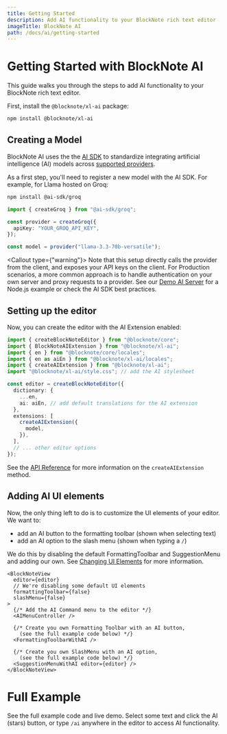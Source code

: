 ```yaml
---
title: Getting Started
description: Add AI functionality to your BlockNote rich text editor
imageTitle: BlockNote AI
path: /docs/ai/getting-started
---
```


# Getting Started with BlockNote AI

This guide walks you through the steps to add AI functionality to your BlockNote rich text editor.

First, install the `@blocknote/xl-ai` package:

```bash
npm install @blocknote/xl-ai
```

## Creating a Model

BlockNote AI uses the the [AI SDK](https://ai-sdk.dev/docs/foundations/overview) to standardize integrating artificial intelligence (AI) models across [supported providers](https://ai-sdk.dev/docs/foundations/providers-and-models).

As a first step, you'll need to register a new model with the AI SDK. For example, for Llama hosted on Groq:

```bash
npm install @ai-sdk/groq
```

```ts
import { createGroq } from "@ai-sdk/groq";

const provider = createGroq({
  apiKey: "YOUR_GROQ_API_KEY",
});

const model = provider("llama-3.3-70b-versatile");
```

<Callout type={"warning"}>
  Note that this setup directly calls the provider from the client, and exposes
  your API keys on the client. For Production scenarios, a more common approach
  is to handle authentication on your own server and proxy requests to a
  provider. See our [Demo AI
  Server](https://github.com/TypeCellOS/BlockNote/tree/main/packages/xl-ai-server)
  for a Node.js example or check the AI SDK best practices.
</Callout>

## Setting up the editor

Now, you can create the editor with the AI Extension enabled:

```ts
import { createBlockNoteEditor } from "@blocknote/core";
import { BlockNoteAIExtension } from "@blocknote/xl-ai";
import { en } from "@blocknote/core/locales";
import { en as aiEn } from "@blocknote/xl-ai/locales";
import { createAIExtension } from "@blocknote/xl-ai";
import "@blocknote/xl-ai/style.css"; // add the AI stylesheet

const editor = createBlockNoteEditor({
  dictionary: {
    ...en,
    ai: aiEn, // add default translations for the AI extension
  },
  extensions: [
    createAIExtension({
      model,
    }),
  ],
  // ... other editor options
});
```

See the [API Reference](/docs/features/ai/reference) for more information on the `createAIExtension` method.

## Adding AI UI elements

Now, the only thing left to do is to customize the UI elements of your editor.
We want to:

- add an AI button to the formatting toolbar (shown when selecting text)
- add an AI option to the slash menu (shown when typing a `/`)

We do this by disabling the default FormattingToolbar and SuggestionMenu and adding our own. See [Changing UI Elements](/docs/react/components) for more information.

```tsx
<BlockNoteView
  editor={editor}
  // We're disabling some default UI elements
  formattingToolbar={false}
  slashMenu={false}
>
  {/* Add the AI Command menu to the editor */}
  <AIMenuController />

  {/* Create you own Formatting Toolbar with an AI button,
    (see the full example code below) */}
  <FormattingToolbarWithAI />

  {/* Create you own SlashMenu with an AI option,
    (see the full example code below) */}
  <SuggestionMenuWithAI editor={editor} />
</BlockNoteView>
```

# Full Example

See the full example code and live demo. Select some text and click the AI (stars) button, or type `/ai` anywhere in the editor to access AI functionality.

<Example name="ai/minimal" />
